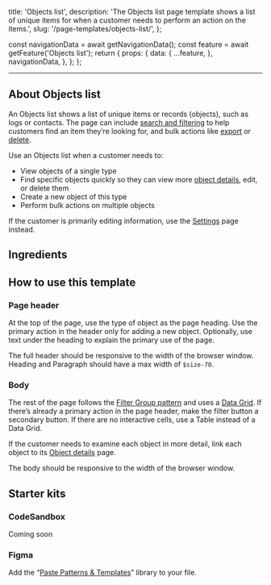   title: 'Objects list',
  description:
    'The Objects list page template shows a list of unique items for when a customer needs to perform an action on the items.',
  slug: '/page-templates/objects-list/',
};



  const navigationData = await getNavigationData();
  const feature = await getFeature('Objects list');
  return {
    props: {
      data: {
        ...feature,
      },
      navigationData,
    },
  };
};

<content>

<NormalizedPatternHeader
  description={meta.description}
  name={meta.title}
  data={props.data}
  categoryRoute={SidebarCategoryRoutes.PAGE_TEMPLATES}
/>

</content>

---

<contentwrapper>

<PageAside data={mdxHeadings} />

<content>

<StoryPreview
  title="Object list page template - full"
  storyID="website-pagetemplateexamples--full-objects-list-example"
  code={FullObjectsListExample}
/>

## About Objects list

An Objects list shows a list of unique items or records (objects), such as logs or contacts. The page can include [search and filtering](/patterns/filter-group) to help customers find an item they’re looking for, and bulk actions like [export](/patterns/data-export) or [delete](/patterns/delete).

Use an Objects list when a customer needs to:

- View objects of a single type
- Find specific objects quickly so they can view more [object details](/page-templates/object-details), edit, or delete them
- Create a new object of this type
- Perform bulk actions on multiple objects

If the customer is primarily editing information, use the [Settings](/page-templates/settings) page instead.

## Ingredients

<ObjectsListIngredients />

## How to use this template

<StoryPreview
  title="Object list page template - example"
  storyID="website-pagetemplateexamples--default-objects-list-example"
  code={DefaultObjectsListExample}
/>

### Page header

At the top of the page, use the type of object as the page heading. Use the primary action in the header only for adding a new object. Optionally, use text under the heading to explain the primary use of the page.

The full header should be responsive to the width of the browser window. Heading and Paragraph should have a max width of `$size-70`.

### Body

The rest of the page follows the [Filter Group pattern](/patterns/filter-group) and uses a [Data Grid](/components/data-grid). If there’s already a primary action in the page header, make the filter button a secondary button. If there are no interactive cells, use a Table instead of a Data Grid.

If the customer needs to examine each object in more detail, link each object to its [Object details](/page-templates/object-details) page.

The body should be responsive to the width of the browser window.

## Starter kits

### CodeSandbox

Coming soon

### Figma

Add the “[Paste Patterns & Templates](https://www.figma.com/file/S4z0Kqjb9AYosnkRQldLte/Paste-Patterns-%26-Templates?type=design&node-id=5310-79458&mode=design)” library to your file.

</content>

</contentwrapper>
